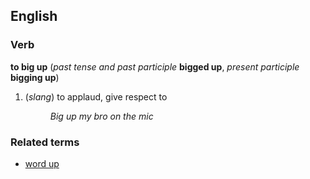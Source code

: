 ==English==
===Verb===
'''to big up''' (''past tense and past participle'' '''bigged up''', ''present participle'' '''bigging up''')
#(''slang'') to applaud, give respect to
#:''Big up my bro on the mic''

===Related terms===

*[[word up]]